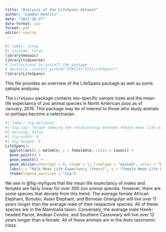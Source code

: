 ```yaml
---
title: "Analysis of the LifeSpans dataset"
author: "Camden Heafitz"
date: "2023-10-27"
date-format: iso
format: pdf
editor: source
---
```


```r
#| label: setup
#| include: false
library(mosaic)   
library(tidyverse)
# instructions to install the package
# devtools::install_github("STAT231-F23/LifeSpans")
library(LifeSpans)
```

This file provides an overview of the LifeSpans package as well as some sample analyses.

The `LifeSpans` package contains sex-specific sample sizes and the mean life expectancy of 
zoo animal species in North American zoos as of January, 2019. This package may be of interest to those who study animals or perhaps become a veterinarian. 

```r
#| label: fig-myfigure
#| fig.cap: "Graph showing the relationship between female mean life expectancy and male life expectancy. The males of some species, like the Andean Condor live more than 10 years longer than their females on average. Conversely, in species like the African Elephant, the females live over 10 years longer than males on average."
#| warning: false
#| fig.width: 6
#| fig.height: 6
LifeSpans|>
  ggplot(aes(x = malemle, y = femalemle, color = taxon)) +
  geom_point() +
  geom_smooth() +
  geom_abline(intercept = 0, slope = 1, linetype = "dashed", color = "black") + 
  labs(x = "Male Mean Life Expectancy (Years)", y = "Female Mean Life Expectancy (Years)", color = "Taxonomic Class") +
  theme(legend.position = "top")
```

We see in @fig-myfigure that the mean life expectancy of males and females are fairly linear for over 300 zoo animal species. However, there are some species that deviate from this trend. The average female African Elephant, Bonobo, Asian Elephant, and Bornean Orangutan will live over 11 years longer than the average male of their respective species. All of these species are in the Mammalia taxon. Conversely, the average male Hawk-headed Parrot, Andean Condor, and Southern Cassowary will live over 12 years longer than a female. All of these animals are in the Aves taxonomic class.
